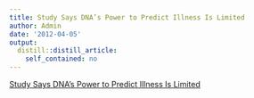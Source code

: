 ```yaml
---
title: Study Says DNA’s Power to Predict Illness Is Limited
author: Admin
date: '2012-04-05'
output:
  distill::distill_article:
    self_contained: no
---
```


[Study Says DNA’s Power to Predict Illness Is Limited](http://www.nytimes.com/2012/04/03/health/research/dnas-power-to-predict-is-limited-study-finds.html)

